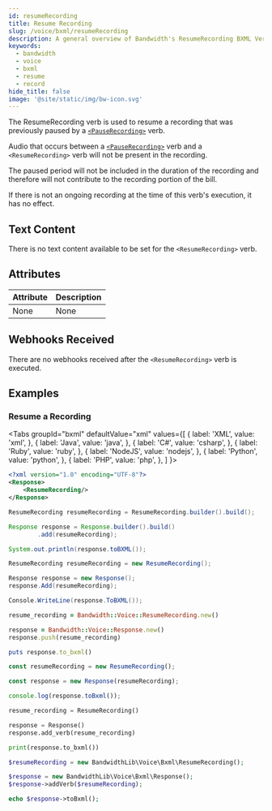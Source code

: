 ```yaml
---
id: resumeRecording
title: Resume Recording
slug: /voice/bxml/resumeRecording
description: A general overview of Bandwidth's ResumeRecording BXML Verb
keywords:
  - bandwidth
  - voice
  - bxml
  - resume
  - record
hide_title: false
image: '@site/static/img/bw-icon.svg'
---
```



The ResumeRecording verb is used to resume a recording that was previously paused by a [`<PauseRecording>`](/docs/voice/bxml/pauseRecording/) verb.

Audio that occurs between a [`<PauseRecording>`](/docs/voice/bxml/pauseRecording/) verb and a `<ResumeRecording>` verb will not be present in the recording.

The paused period will not be included in the duration of the recording and therefore will not contribute to the recording portion of the bill.

If there is not an ongoing recording at the time of this verb's execution, it has no effect.

## Text Content

There is no text content available to be set for the `<ResumeRecording>` verb.

## Attributes

| Attribute | Description |
|:----------|:------------|
| None      | None        |

## Webhooks Received

There are no webhooks received after the `<ResumeRecording>` verb is executed.

## Examples

### Resume a Recording

<Tabs
  groupId="bxml"
  defaultValue="xml"
  values={[
    { label: 'XML', value: 'xml', },
    { label: 'Java', value: 'java', },
    { label: 'C#', value: 'csharp', },
    { label: 'Ruby', value: 'ruby', },
    { label: 'NodeJS', value: 'nodejs', },
    { label: 'Python', value: 'python', },
    { label: 'PHP', value: 'php', },
  ]
}>
<TabItem value="xml">

```xml
<?xml version="1.0" encoding="UTF-8"?>
<Response>
    <ResumeRecording/>
</Response>
```

</TabItem>
<TabItem value="java">

```java
ResumeRecording resumeRecording = ResumeRecording.builder().build();

Response response = Response.builder().build()
        .add(resumeRecording);

System.out.println(response.toBXML());
```

</TabItem>
<TabItem value="csharp">

```csharp
ResumeRecording resumeRecording = new ResumeRecording();

Response response = new Response();
response.Add(resumeRecording);

Console.WriteLine(response.ToBXML());
```

</TabItem>
<TabItem value="ruby">

```ruby
resume_recording = Bandwidth::Voice::ResumeRecording.new()

response = Bandwidth::Voice::Response.new()
response.push(resume_recording)

puts response.to_bxml()
```

</TabItem>
<TabItem value="nodejs">

```js
const resumeRecording = new ResumeRecording();

const response = new Response(resumeRecording);

console.log(response.toBxml());
```

</TabItem>
<TabItem value="python">

```python
resume_recording = ResumeRecording()

response = Response()
response.add_verb(resume_recording)

print(response.to_bxml())
```

</TabItem>
<TabItem value="php">

```php
$resumeRecording = new BandwidthLib\Voice\Bxml\ResumeRecording();

$response = new BandwidthLib\Voice\Bxml\Response();
$response->addVerb($resumeRecording);

echo $response->toBxml();
```

</TabItem>
</Tabs>
